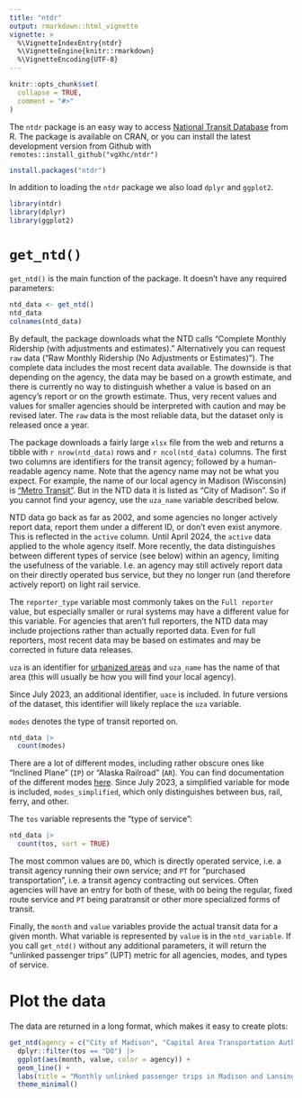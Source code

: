 ```yaml
---
title: "ntdr"
output: rmarkdown::html_vignette
vignette: >
  %\VignetteIndexEntry{ntdr}
  %\VignetteEngine{knitr::rmarkdown}
  %\VignetteEncoding{UTF-8}
---
```


```r
knitr::opts_chunk$set(
  collapse = TRUE,
  comment = "#>"
)
```

The ``ntdr`` package is an easy way to access [National Transit Database](https://www.transit.dot.gov/ntd/ntd-data) from R. The package is available on CRAN, or you can install the latest development version from Github with `remotes::install_github("vgXhc/ntdr")`

```r
install.packages("ntdr")
```

In addition to loading the `ntdr` package we also load `dplyr` and `ggplot2`.

```r
library(ntdr)
library(dplyr)
library(ggplot2)
```

# `get_ntd()`
`get_ntd()` is the main function of the package. It doesn't have any required parameters:

```r
ntd_data <- get_ntd()
ntd_data
colnames(ntd_data)
```

By default, the package downloads what the NTD calls "Complete Monthly Ridership (with adjustments and estimates)." Alternatively you can request `raw` data ("Raw Monthly Ridership (No Adjustments or Estimates)"). The complete data includes the most recent data available. The downside is that depending on the agency, the data may be based on a growth estimate, and there is currently no way to distinguish whether a value is based on an agency's report or on the growth estimate. Thus, very recent values and values for smaller agencies should be interpreted with caution and may be revised later. The `raw` data is the most reliable data, but the dataset only is released once a year. 

The package downloads a fairly large `xlsx` file from the web and returns a tibble with `r nrow(ntd_data)` rows and `r ncol(ntd_data)` columns. The first two columns are identifiers for the transit agency; followed by a human-readable agency name. Note that the agency name may not be what you expect. For example, the name of our local agency in Madison (Wisconsin) is ["Metro Transit"](https://www.cityofmadison.com/metro). But in the NTD data it is listed as "City of Madison". So if you cannot find your agency, use the `uza_name` variable described below.

NTD data go back as far as 2002, and some agencies no longer actively report data, report them under a different ID, or don't even exist anymore. This is reflected in the `active` column. Until April 2024, the `active` data applied to the whole agency  itself. More recently, the data distinguishes between different types of service (see below) within an agency, limiting the usefulness of the variable. I.e. an agency may still actively report data on their directly operated bus service, but they no longer run (and therefore actively report) on light rail service.

The `reporter_type` variable most commonly takes on the `Full reporter` value, but especially smaller or rural systems may have a different value for this variable. For agencies that aren't full reporters, the NTD data may include projections rather than actually reported data. Even for full reporters, most recent data may be based on estimates and may be corrected in future data releases.

`uza` is an identifier for [urbanized areas](https://www.fhwa.dot.gov/planning/census_issues/urbanized_areas_and_mpo_tma/faq/page01.cfm#q2) and `uza_name` has the name of that area (this will usually be how you will find your local agency). 

Since July 2023, an additional identifier, `uace` is included. In future versions of the dataset, this identifier will likely replace the `uza` variable.

`modes` denotes the type of transit reported on. 

```r
ntd_data |>
  count(modes)
```

There are a lot of different modes, including rather obscure ones like "Inclined Plane" (`IP`) or "Alaska Railroad" (`AR`). You can find documentation of the different modes [here](https://ftis.org/iNTD-Urban/modes.pdf). Since July 2023, a simplified variable for mode is included, `modes_simplified`, which only distinguishes between bus, rail, ferry, and other.

The `tos` variable represents the "type of service":

```r
ntd_data |>
  count(tos, sort = TRUE)
```

The most common values are `DO`, which is directly operated service, i.e. a transit agency running their own service; and `PT` for "purchased transportation", i.e. a transit agency contracting out services. Often agencies will have an entry for both of these, with `DO` being the regular, fixed route service and `PT` being paratransit or other more specialized forms of transit. 

Finally, the `month` and `value` variables provide the actual transit data for a given month. What variable is represented by `value` is in the `ntd_variable`. If you call `get_ntd()` without any additional parameters, it will return the "unlinked passenger trips" (UPT) metric for all agencies, modes, and types of service.


# Plot the data
The data are returned in a long format, which makes it easy to create plots:

```r
get_ntd(agency = c("City of Madison", "Capital Area Transportation Authority"), modes = "MB") |>
  dplyr::filter(tos == "DO") |>
  ggplot(aes(month, value, color = agency)) +
  geom_line() +
  labs(title = "Monthly unlinked passenger trips in Madison and Lansing") +
  theme_minimal()
```



